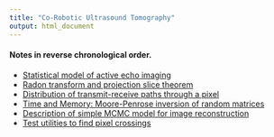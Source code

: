 ```yaml
---
title: "Co-Robotic Ultrasound Tomography"
output: html_document
---
```


#### Notes in reverse chronological order.

* [Statistical model of active echo imaging](www/mcmc_ae.html)
* [Radon transform and projection slice theorem](www/radon_slice.html)
* [Distribution of transmit-receive paths through a pixel](www/distr_lines_thru_pixel.html)
* [Time and Memory: Moore-Penrose inversion of random matrices](www/time_memory_1.html)
* [Description of simple MCMC model for image reconstruction](www/MCMC_model_1.html)
* [Test utilities to find pixel crossings](www/utilTests.html)
